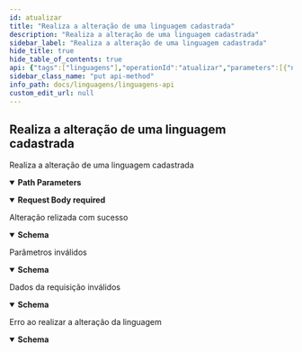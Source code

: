 ```yaml
---
id: atualizar
title: "Realiza a alteração de uma linguagem cadastrada"
description: "Realiza a alteração de uma linguagem cadastrada"
sidebar_label: "Realiza a alteração de uma linguagem cadastrada"
hide_title: true
hide_table_of_contents: true
api: {"tags":["linguagens"],"operationId":"atualizar","parameters":[{"name":"linguagemId","in":"path","required":true,"schema":{"type":"string"}}],"requestBody":{"content":{"application/json":{"schema":{"type":"object","properties":{"id":{"type":"string"},"title":{"type":"string"},"image":{"type":"string"},"ranking":{"type":"integer","format":"int32"}},"title":"Linguagem"}}},"required":true},"responses":{"200":{"description":"Alteração relizada com sucesso","content":{"application/json":{"schema":{"type":"object","properties":{"id":{"type":"string"},"title":{"type":"string"},"image":{"type":"string"},"ranking":{"type":"integer","format":"int32"}},"title":"Linguagem"}}}},"400":{"description":"Parâmetros inválidos","content":{"application/json":{"schema":{"type":"object","properties":{"id":{"type":"string"},"title":{"type":"string"},"image":{"type":"string"},"ranking":{"type":"integer","format":"int32"}},"title":"Linguagem"}}}},"422":{"description":"Dados da requisição inválidos","content":{"application/json":{"schema":{"type":"object","properties":{"id":{"type":"string"},"title":{"type":"string"},"image":{"type":"string"},"ranking":{"type":"integer","format":"int32"}},"title":"Linguagem"}}}},"500":{"description":"Erro ao realizar a alteração da linguagem","content":{"application/json":{"schema":{"type":"object","properties":{"id":{"type":"string"},"title":{"type":"string"},"image":{"type":"string"},"ranking":{"type":"integer","format":"int32"}},"title":"Linguagem"}}}}},"description":"Realiza a alteração de uma linguagem cadastrada","method":"put","path":"/linguagens/{linguagemId}","servers":[{"url":"https://imersao-alura-linguagens.fly.dev/ranking","description":"Generated server url"}],"jsonRequestBodyExample":{"id":"string","title":"string","image":"string","ranking":0},"info":{"title":"Linguagens API","description":"Swagger Ranking linguagens JSON \n\n## Introduction  \nEste é um exemplo do Ranking de linguagens. \n\n## Especificação OpenAPI  \nEssa API é documentada no **formato OpenAPI**. O projeto foi **extendido** e utiliza as features deste [template](https://github.com/PaloAltoNetworks/docusaurus-template-openapi-docs) e do [Docusaurus](https://docusaurus.io). A dependência utilizada doi a `springdoc-openapi-starter-webmvc-ui` na `versão v2` (https://springdoc.org/v2/), conforme a recomendação da [documentação](https://springdoc.org/v2/), quando utilizado `spring-boot v3`. \n\nEncontre mais sobre o Swagger em [http://swagger.io](http://swagger.io) ou em [irc.freenode.net, #swagger](http://swagger.io/irc/). \n\n## Proposta  \nA proposta desta API é fornecer um ranking fictício customizável das melhores linguagens de programação. \n\nAdministre o ranking conforme seus critérios. \n\n\n\nSim! É simples mesmo!","version":"1.0"},"postman":{"name":"Realiza a alteração de uma linguagem cadastrada","description":{"type":"text/plain"},"url":{"path":["linguagens",":linguagemId"],"host":["{{baseUrl}}"],"query":[],"variable":[{"disabled":false,"description":{"content":"(Required) ","type":"text/plain"},"type":"any","value":"","key":"linguagemId"}]},"header":[{"key":"Content-Type","value":"application/json"},{"key":"Accept","value":"application/json"}],"method":"PUT","body":{"mode":"raw","raw":"\"\"","options":{"raw":{"language":"json"}}}}}
sidebar_class_name: "put api-method"
info_path: docs/linguagens/linguagens-api
custom_edit_url: null
---
```



## Realiza a alteração de uma linguagem cadastrada



Realiza a alteração de uma linguagem cadastrada

<details style={{"marginBottom":"1rem"}} data-collapsed={false} open={true}><summary style={{}}><strong>Path Parameters</strong></summary><div><ul><ParamsItem className={"paramsItem"} param={{"name":"linguagemId","in":"path","required":true,"schema":{"type":"string"}}}></ParamsItem></ul></div></details><MimeTabs><TabItem label={"application/json"} value={"application/json-schema"}><details style={{}} data-collapsed={false} open={true}><summary style={{"textAlign":"left"}}><strong>Request Body</strong><strong style={{"fontSize":"var(--ifm-code-font-size)","color":"var(--openapi-required)"}}> required</strong></summary><div style={{"textAlign":"left","marginLeft":"1rem"}}></div><ul style={{"marginLeft":"1rem"}}><SchemaItem collapsible={false} name={"id"} required={false} schemaName={"string"} qualifierMessage={undefined} schema={{"type":"string"}}></SchemaItem><SchemaItem collapsible={false} name={"title"} required={false} schemaName={"string"} qualifierMessage={undefined} schema={{"type":"string"}}></SchemaItem><SchemaItem collapsible={false} name={"image"} required={false} schemaName={"string"} qualifierMessage={undefined} schema={{"type":"string"}}></SchemaItem><SchemaItem collapsible={false} name={"ranking"} required={false} schemaName={"int32"} qualifierMessage={undefined} schema={{"type":"integer","format":"int32"}}></SchemaItem></ul></details></TabItem></MimeTabs><div><ApiTabs><TabItem label={"200"} value={"200"}><div>

Alteração relizada com sucesso

</div><div><MimeTabs schemaType={"response"}><TabItem label={"application/json"} value={"application/json"}><SchemaTabs><TabItem label={"Schema"} value={"Schema"}><details style={{}} data-collapsed={false} open={true}><summary style={{"textAlign":"left"}}><strong>Schema</strong></summary><div style={{"textAlign":"left","marginLeft":"1rem"}}></div><ul style={{"marginLeft":"1rem"}}><SchemaItem collapsible={false} name={"id"} required={false} schemaName={"string"} qualifierMessage={undefined} schema={{"type":"string"}}></SchemaItem><SchemaItem collapsible={false} name={"title"} required={false} schemaName={"string"} qualifierMessage={undefined} schema={{"type":"string"}}></SchemaItem><SchemaItem collapsible={false} name={"image"} required={false} schemaName={"string"} qualifierMessage={undefined} schema={{"type":"string"}}></SchemaItem><SchemaItem collapsible={false} name={"ranking"} required={false} schemaName={"int32"} qualifierMessage={undefined} schema={{"type":"integer","format":"int32"}}></SchemaItem></ul></details></TabItem><TabItem label={"Example (from schema)"} value={"Example (from schema)"}><ResponseSamples responseExample={"{\n  \"id\": \"string\",\n  \"title\": \"string\",\n  \"image\": \"string\",\n  \"ranking\": 0\n}"} language={"json"}></ResponseSamples></TabItem></SchemaTabs></TabItem></MimeTabs></div></TabItem><TabItem label={"400"} value={"400"}><div>

Parâmetros inválidos

</div><div><MimeTabs schemaType={"response"}><TabItem label={"application/json"} value={"application/json"}><SchemaTabs><TabItem label={"Schema"} value={"Schema"}><details style={{}} data-collapsed={false} open={true}><summary style={{"textAlign":"left"}}><strong>Schema</strong></summary><div style={{"textAlign":"left","marginLeft":"1rem"}}></div><ul style={{"marginLeft":"1rem"}}><SchemaItem collapsible={false} name={"id"} required={false} schemaName={"string"} qualifierMessage={undefined} schema={{"type":"string"}}></SchemaItem><SchemaItem collapsible={false} name={"title"} required={false} schemaName={"string"} qualifierMessage={undefined} schema={{"type":"string"}}></SchemaItem><SchemaItem collapsible={false} name={"image"} required={false} schemaName={"string"} qualifierMessage={undefined} schema={{"type":"string"}}></SchemaItem><SchemaItem collapsible={false} name={"ranking"} required={false} schemaName={"int32"} qualifierMessage={undefined} schema={{"type":"integer","format":"int32"}}></SchemaItem></ul></details></TabItem><TabItem label={"Example (from schema)"} value={"Example (from schema)"}><ResponseSamples responseExample={"{\n  \"id\": \"string\",\n  \"title\": \"string\",\n  \"image\": \"string\",\n  \"ranking\": 0\n}"} language={"json"}></ResponseSamples></TabItem></SchemaTabs></TabItem></MimeTabs></div></TabItem><TabItem label={"422"} value={"422"}><div>

Dados da requisição inválidos

</div><div><MimeTabs schemaType={"response"}><TabItem label={"application/json"} value={"application/json"}><SchemaTabs><TabItem label={"Schema"} value={"Schema"}><details style={{}} data-collapsed={false} open={true}><summary style={{"textAlign":"left"}}><strong>Schema</strong></summary><div style={{"textAlign":"left","marginLeft":"1rem"}}></div><ul style={{"marginLeft":"1rem"}}><SchemaItem collapsible={false} name={"id"} required={false} schemaName={"string"} qualifierMessage={undefined} schema={{"type":"string"}}></SchemaItem><SchemaItem collapsible={false} name={"title"} required={false} schemaName={"string"} qualifierMessage={undefined} schema={{"type":"string"}}></SchemaItem><SchemaItem collapsible={false} name={"image"} required={false} schemaName={"string"} qualifierMessage={undefined} schema={{"type":"string"}}></SchemaItem><SchemaItem collapsible={false} name={"ranking"} required={false} schemaName={"int32"} qualifierMessage={undefined} schema={{"type":"integer","format":"int32"}}></SchemaItem></ul></details></TabItem><TabItem label={"Example (from schema)"} value={"Example (from schema)"}><ResponseSamples responseExample={"{\n  \"id\": \"string\",\n  \"title\": \"string\",\n  \"image\": \"string\",\n  \"ranking\": 0\n}"} language={"json"}></ResponseSamples></TabItem></SchemaTabs></TabItem></MimeTabs></div></TabItem><TabItem label={"500"} value={"500"}><div>

Erro ao realizar a alteração da linguagem

</div><div><MimeTabs schemaType={"response"}><TabItem label={"application/json"} value={"application/json"}><SchemaTabs><TabItem label={"Schema"} value={"Schema"}><details style={{}} data-collapsed={false} open={true}><summary style={{"textAlign":"left"}}><strong>Schema</strong></summary><div style={{"textAlign":"left","marginLeft":"1rem"}}></div><ul style={{"marginLeft":"1rem"}}><SchemaItem collapsible={false} name={"id"} required={false} schemaName={"string"} qualifierMessage={undefined} schema={{"type":"string"}}></SchemaItem><SchemaItem collapsible={false} name={"title"} required={false} schemaName={"string"} qualifierMessage={undefined} schema={{"type":"string"}}></SchemaItem><SchemaItem collapsible={false} name={"image"} required={false} schemaName={"string"} qualifierMessage={undefined} schema={{"type":"string"}}></SchemaItem><SchemaItem collapsible={false} name={"ranking"} required={false} schemaName={"int32"} qualifierMessage={undefined} schema={{"type":"integer","format":"int32"}}></SchemaItem></ul></details></TabItem><TabItem label={"Example (from schema)"} value={"Example (from schema)"}><ResponseSamples responseExample={"{\n  \"id\": \"string\",\n  \"title\": \"string\",\n  \"image\": \"string\",\n  \"ranking\": 0\n}"} language={"json"}></ResponseSamples></TabItem></SchemaTabs></TabItem></MimeTabs></div></TabItem></ApiTabs></div>
      